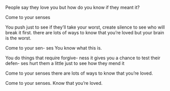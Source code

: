 People say they
love you but
how do you
know if they
meant
it?

Come to your
senses

You push
just to
see if
they’ll take your
worst,
create silence
to see
who will
break it first.
there are
lots of ways
to know that you’re loved
but your
brain
is
the worst.

Come to your
sen-
ses
You know what
this
is.

You do things
that require
forgive-
ness
it gives you a chance
to test their
defen-
ses
hurt them a 
little just to
see how they
mend it

Come to your senses
there are lots of ways
to know that you’re loved.

Come to your senses.
Know that you’re loved.
